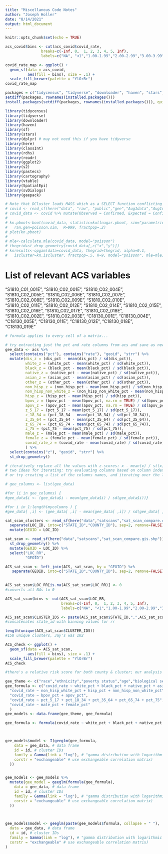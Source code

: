```yaml
---
title: "Miscellanous Code Notes"
author: "Joseph Holler"
date: "8/14/2021"
output: html_document
---
```


```r
knitr::opts_chunk$set(echo = TRUE)
```

```r
acs_covid$bins <- cut(acs_covid$covid_rate, 
                breaks=c(-Inf, 0,  1, 2, 3, 4, 5, Inf),
                labels=c("NA", "<1","1.00-1.99","2.00-2.99","3.00-3.99","4.00-4.99",">5"))

covid_rate_map <- ggplot() + 
  geom_sf(data = acs_covid,
          aes(fill = bins), size = .1) + 
  scale_fill_brewer(palette = "YlOrBr")
covid_rate_map
```



```r
packages = c("tidycensus", "tidyverse", "downloader", "haven", "stars", "dplyr", "sf", "rdhs", "classInt", "readr", "ggplot2", "here", "s2", "pastecs", "cartography", "vtable", "SpatialEpi", "svDialogs", "geepack")
setdiff(packages, rownames(installed.packages()))
install.packages(setdiff(packages, rownames(installed.packages())), quietly=TRUE)

library(tidycensus)
library(tidyverse)
library(downloader)
library(haven)
library(sf)
library(stars)
library(dplyr) # may not need this if you have tidyverse
library(here)
library(classInt)
library(rdhs)
library(readr)
library(ggplot2)
library(s2)
library(pastecs)
library(cartography)
library(vtable)
library(SpatialEpi)
library(svDialogs)
library(geepack)

```


```r
# Note that DCluster loads MASS which as a SELECT function conflicting with dplyr
# covid <- read_sf(here("data", "raw", "public","gee","Aug1data","Aug1data.shp"))
# covid_data <- covid %>% mutate(Observed = Confirmed, Expected = Confirmed * sum(Confirmed)/sum(POP_ESTIMA), Population=POP_ESTIMA, x=X, y=Y )
# 
# kn.pboot<-boot(covid_data, statistic=kullnagar.pboot, sim="parametric", 
# 	ran.gen=poisson.sim,  R=999, fractpop=.2)
# plot(kn.pboot)
# 
# mle<-calculate.mle(covid_data, model="poisson")
# thegrid=st_drop_geometry(covid_data[,c("x","y")])
# knresults<-opgam(data=covid_data, thegrid=thegrid, alpha=0.1,
#   iscluster=kn.iscluster, fractpop=.5, R=9, model="poisson", mle=mle)
```

# List of relevant ACS variables
"S1810_C01_001E",
"S1810_C02_001E",
"S1810_C02_004E",
"S1810_C02_005E",
"S1810_C02_006E",
"S1810_C02_007E",
"S1810_C02_008E",
"S1810_C02_009E",
"S1810_C02_010E",
"S1810_C02_011E",
"S1810_C02_012E",
"S1810_C02_014E",
"S1810_C02_015E",
"S1810_C02_016E",
"S1810_C02_017E",
"S1810_C02_018E",
"S1810_C02_002E",
"S1810_C02_003E",
"C18130_001E",
"C18130_004E",
"C18130_005E",
"C18130_011E",
"C18130_012E",
"C18130_018E",
"C18130_019E"

```r

# formula applies to every cell of a matrix... 

# try extracting just the pct and rate columns from acs and save as new data frame, gee_vars
gee_data <- acs %>%
  select(contains("pct"), contains("rate"), "geoid", "strr") %>%
  mutate(dis_z = (dis_pct - mean(dis_pct) / sd(dis_pct)),
         white_z = (white_pct - mean(white_pct) / sd(white_pct)),
         black_z = (black_pct - mean(black_pct) / sd(black_pct)),
         native_z = (native_pct - mean(native_pct) / sd(native_pct)),
         asian_z = (asian_pct - mean(asian_pct) / sd(asian_pct)),
         other_z = (other_pct - mean(other_pct) / sd(other_pct)),
         non_hisp_z = (non_hisp_pct - mean(non_hisp_pct) / sd(non_hisp_pct)),
         non_hisp_non_white_z = (non_hisp_non_white_pct - mean(non_hisp_non_white_pct) / sd(non_hisp_non_white_pct)),
         hisp_z = (hisp_pct - mean(hisp_pct) / sd(hisp_pct)),
         bpov_z = (bpov_pct - mean(bpov_pct, na.rm = TRUE) / sd(bpov_pct, na.rm = TRUE)),
         apov_z = (apov_pct - mean(apov_pct, na.rm = TRUE) / sd(apov_pct, na.rm = TRUE)),
         z_5_17 = (pct_5_17 - mean(pct_5_17) / sd(pct_5_17)),
         z_18_34 = (pct_18_34 - mean(pct_18_34) / sd(pct_18_34)),
         z_35_64 = (pct_35_64 - mean(pct_35_64) / sd(pct_35_64)),
         z_65_74 = (pct_65_74 - mean(pct_65_74) / sd(pct_65_74)),
         z_75 = (pct_75 - mean(pct_75) / sd(pct_75)),
         male_z = (male_pct - mean(male_pct) / sd(male_pct)),
         female_z = (female_pct - mean(female_pct) / sd(female_pct)),
         covid_rate_z = (covid_rate - mean(covid_rate) / sd(covid_rate))
         ) %>%
  select(contains("z"), "geoid", "strr") %>%
  st_drop_geometry()
```

```r
# iteratively replace all the values with z-scores: x - mean(x) / st(x)
# two ideas for iterating: try evaluating columns based on column index with a for loop,
# or try creating a list of the columns names, and iterating over the list

# gee_columns <- list(gee_data)

#for (i in gee_columns) {
#gee_data$i <- (gee_data$i - mean(gee_data$i) / sd(gee_data$i))}

#for i in 1:length(mycolumns ) {
#gee_data[ ,i] <- (gee_data[ ,i] - mean(gee_data[ ,i]) / sd(gee_data[ ,i])}
```

```r
sat_scan_clusters <- read_sf(here("data","satscans","sat_scan_compare.col.shp")) %>%
  separate(LOC_ID, into=c("STATE_ID","COUNTY_ID"), sep=2, remove=FALSE) %>%
  mutate(GEOID = LOC_ID)

sat_scan <- read_sf(here("data","satscans","sat_scan_compare.gis.shp")) %>%
  st_drop_geometry() %>%
  mutate(GEOID = LOC_ID) %>%
  select("LOC_RR",
         "GEOID")

ACS_sat_scan <- left_join(ACS, sat_scan, by = "GEOID") %>%
   separate(GEOID, into=c("STATE_ID","COUNTY_ID"), sep=2, remove=FALSE)
  

ACS_sat_scan$LOC_RR[is.na(ACS_sat_scan$LOC_RR)] <- 0 
#converts all NAs to 0

ACS_sat_scan$bins <- cut(ACS_sat_scan$LOC_RR, 
                         breaks=c(-Inf, 0,  1, 2, 3, 4, 5, Inf),
                         labels=c("NA", "<1","1.00-1.99","2.00-2.99","3.00-3.99","4.00-4.99",">5"))

ACS_sat_scan$CLUSTER_IDS <- paste(ACS_sat_scan$STATE_ID,",",ACS_sat_scan$bins)
#concatenates state_id with binning values for rr

length(unique(ACS_sat_scan$CLUSTER_IDS))
#158 unique clusters, Jay's was 102

ACS_check <- ggplot() + 
  geom_sf(data = ACS_sat_scan,
          aes(fill = bins), size = .1) + 
  scale_fill_brewer(palette = "YlOrBr")
ACS_check

#there's a relative risk score for both county & cluster; our analysis uses county based on example in paper (paragraph 4 of methods) & citation Desjardins et al
```


```r
gee_theme <- c("race","ethnicity","poverty status","age","biological sex")
gee_formula <- c("covid_rate ~ white_pct + black_pct + native_pct + asian_pct + other_pct",
  "covid_rate ~ non_hisp_white_pct + hisp_pct + non_hisp_non_white_pct",
  "covid_rate ~ bpov_pct + apov_pct",
  "covid_rate ~ pct_5_17 + pct_18_34 + pct_35_64 + pct_65_74 + pct_75",
  "covid_rate ~ male_pct + female_pct"
  )
gee_models <- data.frame(gee_theme, gee_formula)

gee_formula <- formula(covid_rate ~ white_pct + black_pct + native_pct + asian_pct + other_pct)



gee_models$model <- I(geeglm(gee_formula,
    data = gee_data, # data frame
    id = id, # cluster IDs
    family = Gamma(link = "log"), # "gamma distribution with logarithmic link function"
    corstr = "exchangeable" # use exchangeable correlation matrix)
  ))


gee_models <- gee_models %>% 
  mutate(gee_model = geeglm(formula(gee_formula),
    data = gee_data, # data frame
    id = id, # cluster IDs
    family = Gamma(link = "log"), # "gamma distribution with logarithmic link function"
    corstr = "exchangeable" # use exchangeable correlation matrix)
  ))

                                      

gee_models$model <- geeglm(paste(gee_models$formula, collapse = " "),
  data = gee_data, # data frame
  id = id, # cluster IDs
  family = Gamma(link = "log"), # "gamma distribution with logarithmic link function"
  corstr = "exchangeable" # use exchangeable correlation matrix)
)
```